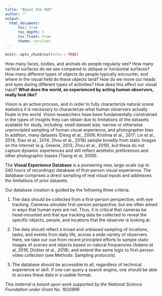 ---
title: "About the VED"
author: ""
output: 
  html_document:
      toc: true
      toc_depth: 3
      toc_float: true
      theme: cerulean
---

```{r setup, include=FALSE}
knitr::opts_chunk$set(echo = TRUE)
```

How many faces, bodies, and animals do people regularly see? How many vertical surfaces do we see compared to oblique or horizontal surfaces? How many different types of objects do people typically encounter, and where in the visual field do these objects land? How do we move our heads and eyes during different types of activities? How does this affect our visual input? **What does the world, as experienced by acting human observers, really look like?**

Vision is an active process, and in order to fully characterize natural scene statistics it is necessary to characterize what human observers actually fixate in the world.  Vision researchers have been fundamentally constrained in the types of insights they can obtain due to limitations of the datasets available for study, including: small dataset size, narrow or otherwise unprincipled sampling of human visual experience, and photographer bias.  In addition, many datasets (Deng et al., 2009; Krishna et al., 2017; Lin et al., 2014; Xiao et al., 2014; Zhou et al., 2018) sample broadly from static images on the Internet (e.g. Greene, 2013; Zhou et al., 2018), but these do not capture dynamic experiences and still reflect aesthetic preferences and other photographic biases (Tseng et al, 2009). 

The **Visual Experience Database** is a pioneering new, large-scale (up to 240 hours of recordings) database of first-person visual experience. The database comprises a direct sampling of real visual inputs and addresses the limitations of prior datasets. 

Our database creation is guided by the following three criteria:  

1. The data should be collected from a first-person perspective, with eye tracking. Cameras simulate first-person perspective, but are often aimed in ways that human eyes are not. Thus, it is critical that cameras be head-mounted and that eye tracking data be collected to reveal the specific objects, people, and locations that the observer is looking at.  

2. The data should reflect a broad and unbiased sampling of locations, tasks, and events from daily life, across a wide variety of observers. Here, we take our cue from recent principled efforts to sample static images of scenes and objects based on natural frequencies (Adams et al, 2016; Dickter et al., 2018), and extend the same logic to first-person video collection (see Methods: Sampling protocols). 

3. The database should be accessible to all, regardless of technical experience or skill. If one can query a search engine, one should be able to access these data in a usable format.
\

*This material is based upon work supported by the National Science Foundation under Grant No. 1920896*
